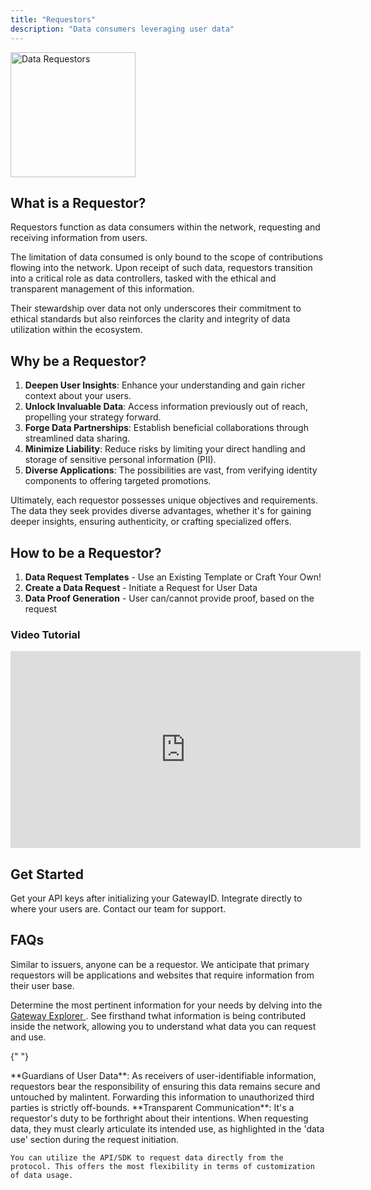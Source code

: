 ```yaml
---
title: "Requestors"
description: "Data consumers leveraging user data"
---
```



<img
  height="200"
  src="/assets/roles/dataRequestors.png"
  alt="Data Requestors"
/>

## What is a Requestor?

Requestors function as data consumers within the network, requesting and receiving information from users.

The limitation of data consumed is only bound to the scope of contributions flowing into the network. Upon receipt of such data, requestors transition into a critical role as data controllers, tasked with the ethical and transparent management of this information.

Their stewardship over data not only underscores their commitment to ethical standards but also reinforces the clarity and integrity of data utilization within the ecosystem.

## Why be a Requestor?

1. **Deepen User Insights**: Enhance your understanding and gain richer context about your users.
2. **Unlock Invaluable Data**: Access information previously out of reach, propelling your strategy forward.
3. **Forge Data Partnerships**: Establish beneficial collaborations through streamlined data sharing.
4. **Minimize Liability**: Reduce risks by limiting your direct handling and storage of sensitive personal information (PII).
5. **Diverse Applications**: The possibilities are vast, from verifying identity components to offering targeted promotions.

Ultimately, each requestor possesses unique objectives and requirements. The data they seek provides diverse advantages, whether it's for gaining deeper insights, ensuring authenticity, or crafting specialized offers.

## How to be a Requestor?

1. **Data Request Templates** - Use an Existing Template or Craft Your Own!
2. **Create a Data Request** - Initiate a Request for User Data
3. **Data Proof Generation** - User can/cannot provide proof, based on the request

### Video Tutorial

<iframe
  width="560"
  height="315"
  src="https://www.youtube.com/embed/IZJKRYva1KM?si=C-vUpuYX2rcLdmml"
  title="YouTube video player"
  frameBorder="0"
  allow="accelerometer; autoplay; clipboard-write; encrypted-media; gyroscope; picture-in-picture; web-share"
  allowFullScreen
></iframe>

## Get Started

<CardGroup cols={3}>
  <Card
    title="Dashboard"
    icon="table-columns"
    color="#F5B5FF"
    href="https://mygateway.xyz"
  >
    Get your API keys after initializing your GatewayID.
  </Card>
  <Card title="Widgets" icon="mobile-button" color="#F5B5FF">
    Integrate directly to where your users are.
  </Card>
  <Card title="Talk to an Expert" icon="phone" color="#F5B5FF">
    Contact our team for support.
  </Card>
</CardGroup>

## FAQs

<AccordionGroup>
  <Accordion title="Who can be a requestor/consume data?">
    Similar to issuers, anyone can be a requestor. We anticipate that primary requestors will be applications and websites that require information from their user base.
  </Accordion>

  <Accordion title="What information should I verify?">

Determine the most pertinent information for your needs by delving into the <a href= {gatewayExplorerURL} target="_blank">Gateway Explorer </a> . See firsthand twhat information is being contributed inside the network, allowing you to understand what data you can request and use.

  </Accordion>

{" "}

<Accordion title="What is the issuer responsible/liable for?">
  **Guardians of User Data**: As receivers of user-identifiable information,
  requestors bear the responsibility of ensuring this data remains secure and
  untouched by malintent. Forwarding this information to unauthorized third
  parties is strictly off-bounds. **Transparent Communication**: It's a
  requestor's duty to be forthright about their intentions. When requesting
  data, they must clearly articulate its intended use, as highlighted in the
  'data use' section during the request initiation.
</Accordion>

  <Accordion title="How can I verify data directly through the protocol?">

    You can utilize the API/SDK to request data directly from the protocol. This offers the most flexibility in terms of customization of data usage.

  </Accordion>

</AccordionGroup>
